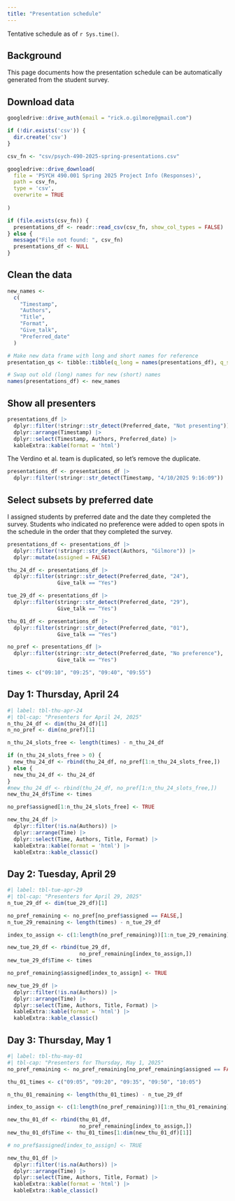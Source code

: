 ```yaml
---
title: "Presentation schedule"
---
```


Tentative schedule as of `r Sys.time()`.

## Background

This page documents how the presentation schedule can be automatically generated from the student survey.

## Download data

```r
googledrive::drive_auth(email = "rick.o.gilmore@gmail.com")
```

```r
if (!dir.exists('csv')) {
  dir.create('csv')
}

csv_fn <- "csv/psych-490-2025-spring-presentations.csv"

googledrive::drive_download(
  file = 'PSYCH 490.001 Spring 2025 Project Info (Responses)',
  path = csv_fn,
  type = 'csv',
  overwrite = TRUE
  
)
```

```r
if (file.exists(csv_fn)) {
  presentations_df <- readr::read_csv(csv_fn, show_col_types = FALSE)
} else {
  message("File not found: ", csv_fn)
  presentations_df <- NULL
}
```

## Clean the data

```r
new_names <-
  c(
    "Timestamp",
    "Authors",
    "Title",
    "Format",
    "Give_talk",
    "Preferred_date"
  )

# Make new data frame with long and short names for reference
presentation_qs <- tibble::tibble(q_long = names(presentations_df), q_short = new_names)

# Swap out old (long) names for new (short) names
names(presentations_df) <- new_names
```

## Show all presenters

```r
presentations_df |>
  dplyr::filter(!stringr::str_detect(Preferred_date, "Not presenting")) |>
  dplyr::arrange(Timestamp) |>
  dplyr::select(Timestamp, Authors, Preferred_date) |>
  kableExtra::kable(format = 'html')
```

The Verdino et al. team is duplicated, so let's remove the duplicate.

```r
presentations_df <- presentations_df |>
  dplyr::filter(!stringr::str_detect(Timestamp, "4/10/2025 9:16:09"))
```

## Select subsets by preferred date

I assigned students by preferred date and the date they completed the survey.
Students who indicated no preference were added to open spots in the schedule in the order that they completed the survey.

```r
presentations_df <- presentations_df |>
  dplyr::filter(!stringr::str_detect(Authors, "Gilmore")) |>
  dplyr::mutate(assigned = FALSE)

thu_24_df <- presentations_df |>
  dplyr::filter(stringr::str_detect(Preferred_date, "24"),
                Give_talk == "Yes")

tue_29_df <- presentations_df |>
  dplyr::filter(stringr::str_detect(Preferred_date, "29"),
                Give_talk == "Yes")

thu_01_df <- presentations_df |>
  dplyr::filter(stringr::str_detect(Preferred_date, "01"),
                Give_talk == "Yes")

no_pref <- presentations_df |>
  dplyr::filter(stringr::str_detect(Preferred_date, "No preference"),
                Give_talk == "Yes")

times <- c("09:10", "09:25", "09:40", "09:55")
```

## Day 1: Thursday, April 24

```r
#| label: tbl-thu-apr-24
#| tbl-cap: "Presenters for April 24, 2025"
n_thu_24_df <- dim(thu_24_df)[1]
n_no_pref <- dim(no_pref)[1]

n_thu_24_slots_free <- length(times) - n_thu_24_df

if (n_thu_24_slots_free > 0) {
  new_thu_24_df <- rbind(thu_24_df, no_pref[1:n_thu_24_slots_free,])
} else {
  new_thu_24_df <- thu_24_df
}
#new_thu_24_df <- rbind(thu_24_df, no_pref[1:n_thu_24_slots_free,])
new_thu_24_df$Time <- times

no_pref$assigned[1:n_thu_24_slots_free] <- TRUE

new_thu_24_df |>
  dplyr::filter(!is.na(Authors)) |>
  dplyr::arrange(Time) |>
  dplyr::select(Time, Authors, Title, Format) |>
  kableExtra::kable(format = 'html') |>
  kableExtra::kable_classic()
```

## Day 2: Tuesday, April 29

```r
#| label: tbl-tue-apr-29
#| tbl-cap: "Presenters for April 29, 2025"
n_tue_29_df <- dim(tue_29_df)[1]

no_pref_remaining <- no_pref[no_pref$assigned == FALSE,]
n_tue_29_remaining <- length(times) - n_tue_29_df

index_to_assign <- c(1:length(no_pref_remaining))[1:n_tue_29_remaining]

new_tue_29_df <- rbind(tue_29_df, 
                       no_pref_remaining[index_to_assign,])
new_tue_29_df$Time <- times

no_pref_remaining$assigned[index_to_assign] <- TRUE

new_tue_29_df |>
  dplyr::filter(!is.na(Authors)) |>
  dplyr::arrange(Time) |>
  dplyr::select(Time, Authors, Title, Format) |>
  kableExtra::kable(format = 'html') |>
  kableExtra::kable_classic()
```

## Day 3: Thursday, May 1

```r
#| label: tbl-thu-may-01
#| tbl-cap: "Presenters for Thursday, May 1, 2025"
no_pref_remaining <- no_pref_remaining[no_pref_remaining$assigned == FALSE,]

thu_01_times <- c("09:05", "09:20", "09:35", "09:50", "10:05")

n_thu_01_remaining <- length(thu_01_times) - n_tue_29_df

index_to_assign <- c(1:length(no_pref_remaining))[1:n_thu_01_remaining]

new_thu_01_df <- rbind(thu_01_df, 
                       no_pref_remaining[index_to_assign,])
new_thu_01_df$Time <- thu_01_times[1:dim(new_thu_01_df)[1]]

# no_pref$assigned[index_to_assign] <- TRUE

new_thu_01_df |>
  dplyr::filter(!is.na(Authors)) |>
  dplyr::arrange(Time) |>
  dplyr::select(Time, Authors, Title, Format) |>
  kableExtra::kable(format = 'html') |>
  kableExtra::kable_classic()
```
